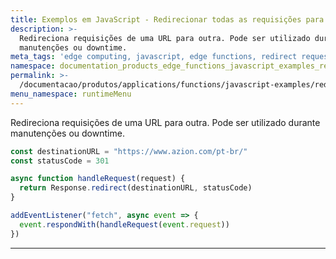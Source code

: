 ```yaml
---
title: Exemplos em JavaScript - Redirecionar todas as requisições para uma URL
description: >-
  Redireciona requisições de uma URL para outra. Pode ser utilizado durante
  manutenções ou downtime.
meta_tags: 'edge computing, javascript, edge functions, redirect request to one url'
namespace: documentation_products_edge_functions_javascript_examples_redirect_url
permalink: >-
  /documentacao/produtos/applications/functions/javascript-examples/redirect-requests/
menu_namespace: runtimeMenu
---
```


Redireciona requisições de uma URL para outra. Pode ser utilizado durante manutenções ou downtime.

```js
const destinationURL = "https://www.azion.com/pt-br/"
const statusCode = 301

async function handleRequest(request) {
  return Response.redirect(destinationURL, statusCode)
}

addEventListener("fetch", async event => {
  event.respondWith(handleRequest(event.request))
})
```

---

